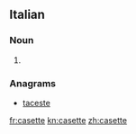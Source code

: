 ==Italian==

===Noun===
{{head|it|plural}} {{f}}

# {{plural of|casetta|lang=it}}

===Anagrams===
* [[taceste#Italian|taceste]]

[[fr:casette]]
[[kn:casette]]
[[zh:casette]]